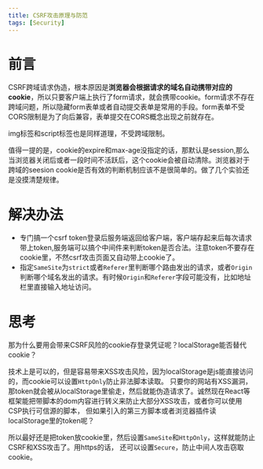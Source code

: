 ```yaml
---
title: CSRF攻击原理与防范
tags: [Security]
---
```

# 前言
CSRF跨域请求伪造，根本原因是**浏览器会根据请求的域名自动携带对应的cookie**，所以只要客户端上执行了form请求，就会携带cookie。form请求不存在跨域问题，所以隐藏form表单或者自动提交表单是常用的手段。form表单不受CORS限制是为了向后兼容，表单提交在CORS概念出现之前就存在。

img标签和script标签也是同样道理，不受跨域限制。

值得一提的是，cookie的expire和max-age没指定的话，那默认是session,那么当浏览器关闭后或者一段时间不活跃后，这个cookie会被自动清除。浏览器对于跨域的seesion cookie是否有效的判断机制应该不是很简单的。做了几个实验还是没摸清楚规律。

# 解决办法
- 专门搞一个csrf token登录后服务端返回给客户端，客户端存起来后每次请求带上token,服务端可以搞个中间件来判断token是否合法。注意token不要存在cookie里，不然csrf攻击页面又自动带上cookie了。
- 指定`SameSite`为`strict`或者`Referer`里判断哪个路由发出的请求，或者`Origin`判断哪个域名发出的请求。有时候`Origin`和`Referer`字段可能没有，比如地址栏里直接输入地址访问。

# 思考
那为什么要用会带来CSRF风险的cookie存登录凭证呢？localStorage能否替代cookie？

技术上是可以的，但是容易带来XSS攻击风险，因为localStorage是js能直接访问的，而cookie可以设置`HttpOnly`防止非法脚本读取。
只要你的网站有XSS漏洞，那token就会被从localStorage里偷走，然后就能伪造请求了。诚然现在React等框架能把带脚本的dom内容进行转义来防止大部分XSS攻击，或者你可以使用CSP执行可信源的脚本，
但如果引入的第三方脚本或者浏览器插件读localStorage里的token呢？

所以最好还是把token放cookie里，然后设置`SameSite`和`HttpOnly`，这样就能防止CSRF和XSS攻击了。用https的话， 还可以设置`Secure`，防止中间人攻击窃取cookie。